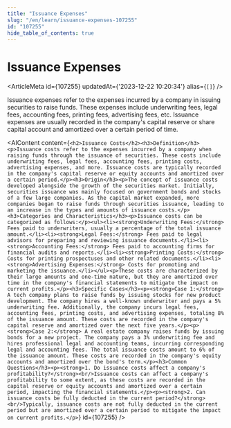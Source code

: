 ```yaml
---
title: "Issuance Expenses"
slug: "/en/learn/issuance-expenses-107255"
id: "107255"
hide_table_of_contents: true
---
```



# Issuance Expenses

<ArticleMeta id={107255} updatedAt={'2023-12-22 10:20:34'} alias={`[]`} />
<div className='border-solid border-b border-t-0 my-4 border-[var(--ifm-color-gray-300)]' />

Issuance expenses refer to the expenses incurred by a company in issuing securities to raise funds. These expenses include underwriting fees, legal fees, accounting fees, printing fees, advertising fees, etc. Issuance expenses are usually recorded in the company's capital reserve or share capital account and amortized over a certain period of time.

<AIContent content={`<h2>Issuance Costs</h2><h3>Definition</h3><p>Issuance costs refer to the expenses incurred by a company when raising funds through the issuance of securities. These costs include underwriting fees, legal fees, accounting fees, printing costs, advertising expenses, and more. Issuance costs are typically recorded in the company's capital reserve or equity accounts and amortized over a certain period.</p><h3>Origin</h3><p>The concept of issuance costs developed alongside the growth of the securities market. Initially, securities issuance was mainly focused on government bonds and stocks of a few large companies. As the capital market expanded, more companies began to raise funds through securities issuance, leading to an increase in the types and amounts of issuance costs.</p><h3>Categories and Characteristics</h3><p>Issuance costs can be categorized as follows:</p><ul><li><strong>Underwriting Fees:</strong> Fees paid to underwriters, usually a percentage of the total issuance amount.</li><li><strong>Legal Fees:</strong> Fees paid to legal advisors for preparing and reviewing issuance documents.</li><li><strong>Accounting Fees:</strong> Fees paid to accounting firms for financial audits and reports.</li><li><strong>Printing Costs:</strong> Costs for printing prospectuses and other related documents.</li><li><strong>Advertising Expenses:</strong> Costs for promoting and marketing the issuance.</li></ul><p>These costs are characterized by their large amounts and one-time nature, but they are amortized over time in the company's financial statements to mitigate the impact on current profits.</p><h3>Specific Cases</h3><p><strong>Case 1:</strong> A tech company plans to raise funds by issuing stocks for new product development. The company hires a well-known underwriter and pays a 5% underwriting fee. Additionally, the company incurs legal fees, accounting fees, printing costs, and advertising expenses, totaling 8% of the issuance amount. These costs are recorded in the company's capital reserve and amortized over the next five years.</p><p><strong>Case 2:</strong> A real estate company raises funds by issuing bonds for a new project. The company pays a 3% underwriting fee and hires professional legal and accounting teams, incurring corresponding legal and accounting fees. The total issuance costs amount to 6% of the issuance amount. These costs are recorded in the company's equity accounts and amortized over the bond's term.</p><h3>Common Questions</h3><p><strong>1. Do issuance costs affect a company's profitability?</strong><br/>Issuance costs can affect a company's profitability to some extent, as these costs are recorded in the capital reserve or equity accounts and amortized over a certain period, impacting the financial statements.</p><p><strong>2. Can issuance costs be fully deducted in the current period?</strong><br/>Typically, issuance costs are not fully deducted in the current period but are amortized over a certain period to mitigate the impact on current profits.</p>`} id={107255} />
